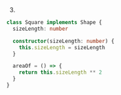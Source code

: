 3.
```ts
class Square implements Shape {
  sizeLength: number

  constructor(sizeLength: number) {
    this.sizeLength = sizeLength
  }

  areaOf = () => {
    return this.sizeLength ** 2
  }
}
```
